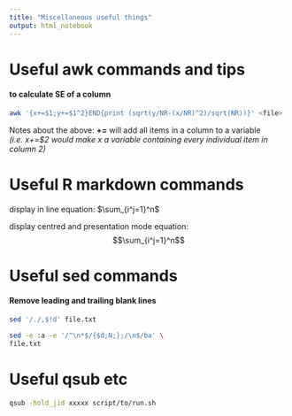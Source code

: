 ```yaml
---
title: "Miscellaneous useful things"
output: html_notebook
---
```



# Useful awk commands and tips 
#### to calculate SE of a column


```bash
awk '{x+=$1;y+=$1^2}END{print (sqrt(y/NR-(x/NR)^2)/sqrt(NR))}' <file>   
```

   
Notes about the above: **+=** will add all items in a column to a variable *(i.e. x+=$2 would make x a variable containing every individual item in column 2)*

# Useful R markdown commands

display in line equation:
$\sum_{i^j=1}^n$

display centred and presentation mode equation:
$$\sum_{i^j=1}^n$$

# Useful sed commands

#### Remove leading and trailing blank lines

```bash

sed '/./,$!d' file.txt

```


```bash

sed -e :a -e '/^\n*$/{$d;N;};/\n$/ba' \
file.txt

```

# Useful qsub etc

```bash

qsub -hold_jid xxxxx script/to/run.sh 

```
